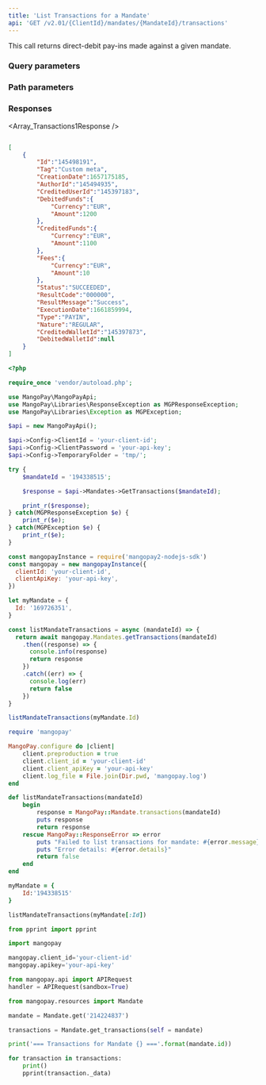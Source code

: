 ```yaml
---
title: 'List Transactions for a Mandate'  
api: 'GET /v2.01/{ClientId}/mandates/{MandateId}/transactions'  
---
```


  

This call returns direct-debit pay-ins made against a given mandate.  

### Query parameters  

<Status />  

<ResultCode />  

<BeforeDate1 />  

<AfterDate1 />  

<Type />  

<Nature />  

### Path parameters  

<MandateId />  

### Responses  

<AccordionGroup><Accordion title="200">  

<Array_Transactions1Response /></Accordion></AccordionGroup>  

<ResponseExample>  

```json 200  

[
    {
        "Id":"145498191",
        "Tag":"Custom meta",
        "CreationDate":1657175185,
        "AuthorId":"145494935",
        "CreditedUserId":"145397183",
        "DebitedFunds":{
            "Currency":"EUR",
            "Amount":1200
        },
        "CreditedFunds":{
            "Currency":"EUR",
            "Amount":1100
        },
        "Fees":{
            "Currency":"EUR",
            "Amount":10
        },
        "Status":"SUCCEEDED",
        "ResultCode":"000000",
        "ResultMessage":"Success",
        "ExecutionDate":1661859994,
        "Type":"PAYIN",
        "Nature":"REGULAR",
        "CreditedWalletId":"145397873",
        "DebitedWalletId":null
    }
]  

 ```  

</ResponseExample>  

<RequestExample>  
  
```php PHP  
<?php 

require_once 'vendor/autoload.php';

use MangoPay\MangoPayApi;
use MangoPay\Libraries\ResponseException as MGPResponseException;
use MangoPay\Libraries\Exception as MGPException;

$api = new MangoPayApi();

$api->Config->ClientId = 'your-client-id';
$api->Config->ClientPassword = 'your-api-key';
$api->Config->TemporaryFolder = 'tmp/';

try {
    $mandateId = '194338515';

    $response = $api->Mandates->GetTransactions($mandateId);

    print_r($response);
} catch(MGPResponseException $e) {
    print_r($e);
} catch(MGPException $e) {
    print_r($e);
}  
```  

  
```javascript NodeJS  
const mangopayInstance = require('mangopay2-nodejs-sdk')
const mangopay = new mangopayInstance({
  clientId: 'your-client-id',
  clientApiKey: 'your-api-key',
})

let myMandate = {
  Id: '169726351',
}

const listMandateTransactions = async (mandateId) => {
  return await mangopay.Mandates.getTransactions(mandateId)
    .then((response) => {
      console.info(response)
      return response
    })
    .catch((err) => {
      console.log(err)
      return false
    })
}

listMandateTransactions(myMandate.Id)  
```  

  
```ruby Ruby  
require 'mangopay'

MangoPay.configure do |client|
    client.preproduction = true
    client.client_id = 'your-client-id'
    client.client_apiKey = 'your-api-key'
    client.log_file = File.join(Dir.pwd, 'mangopay.log')
end

def listMandateTransactions(mandateId)
    begin
        response = MangoPay::Mandate.transactions(mandateId)
        puts response
        return response
    rescue MangoPay::ResponseError => error
        puts "Failed to list transactions for mandate: #{error.message}"
        puts "Error details: #{error.details}"
        return false
    end
end

myMandate = {
    Id:'194338515'
}

listMandateTransactions(myMandate[:Id])  
```  

  
```python Python  
from pprint import pprint

import mangopay

mangopay.client_id='your-client-id'
mangopay.apikey='your-api-key'

from mangopay.api import APIRequest
handler = APIRequest(sandbox=True)

from mangopay.resources import Mandate

mandate = Mandate.get('214224837')

transactions = Mandate.get_transactions(self = mandate)

print('=== Transactions for Mandate {} ==='.format(mandate.id))

for transaction in transactions:
    print()
    pprint(transaction._data)  
```  

  
</RequestExample>